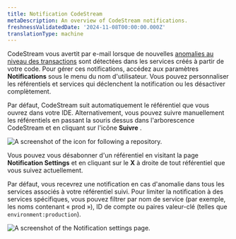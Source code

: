 ```yaml
---
title: Notification CodeStream
metaDescription: An overview of CodeStream notifications.
freshnessValidatedDate: '2024-11-08T00:00:00.000Z'
translationType: machine
---
```


CodeStream vous avertit par e-mail lorsque de nouvelles [anomalies au niveau des transactions](/docs/codestream/observability/transactions) sont détectées dans les services créés à partir de votre code. Pour gérer ces notifications, accédez aux paramètres <DNT>**Notifications**</DNT> sous le menu du nom d&apos;utilisateur. Vous pouvez personnaliser les référentiels et services qui déclenchent la notification ou les désactiver complètement.

Par défaut, CodeStream suit automatiquement le référentiel que vous ouvrez dans votre IDE. Alternativement, vous pouvez suivre manuellement les référentiels en passant la souris dessus dans l&apos;arborescence CodeStream et en cliquant sur l&apos;icône **Suivre** .

<img title="Manually following a repository." alt="A screenshot of the icon for following a repository." src="/images/codestream_screenshot-crop_follow-repo.webp" />

Vous pouvez vous désabonner d&apos;un référentiel en visitant la page <DNT>**Notification Settings**</DNT> et en cliquant sur le **X** à droite de tout référentiel que vous suivez actuellement.

Par défaut, vous recevrez une notification en cas d&apos;anomalie dans tous les services associés à votre référentiel suivi. Pour limiter la notification à des services spécifiques, vous pouvez filtrer par nom de service (par exemple, les noms contenant « prod »), ID de compte ou paires valeur-clé (telles que `environment:production`).

<img title="Notification settings" alt="A screenshot of the Notification settings page." src="/images/codestream_screenshot-crop_notification-settings.webp" />